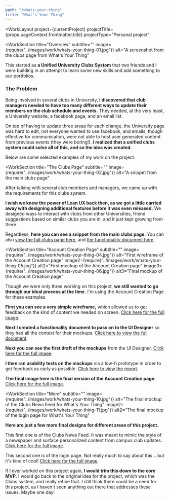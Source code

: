 ```yaml
---
path: "/whats-your-thing"
title: "What's Your Thing"
---
```





<WorkLayout
  project={currentProject}
  projectTitle={props.pageContext.frontmatter.title}
  projectType="Personal project"
>
<SEO title={props.pageContext.frontmatter.title} />

<WorkSection
  title="Overview"
  subtitle=""
  image={require("../images/work/whats-your-thing-01.jpg")}
  alt="A screenshot from the clubs page from What's Your Thing"
>
  <p>
    This started as <strong>a Unified University Clubs System</strong> that two friends and I were building in an attempt to learn some new skills and add something to our portfolios.
  </p>

  <h3>The Problem</h3>
  <p>
    Being involved in several clubs in University, <strong>I discovered that club managers needed to have too many different ways to update their members on the club schedule and events.</strong> They needed, at the very least, a University website, a facebook page, and an email list.
  </p>

  <p>
    On top of having to update three areas for each change, the University page was hard to edit, not everyone wanted to use facebook, and
    emails, though effective for communication, were not able to host user generated content from previous events (they were boring!). <strong>I realized that a unified clubs system could solve all of this, and so the idea was created.</strong>
  </p>

  <p>Below are some selected examples of my work on the project.</p>
</WorkSection>

<WorkSection
  title="The Clubs Page"
  subtitle=""
  image={require("../images/work/whats-your-thing-02.jpg")}
  alt="A snippet from the main clubs page"
>
  <p>
    After talking with several club members and managers, we came up with the requirements for this clubs system.
  </p>

  <p>
    <strong>I wish we knew the power of Lean UX back then, as we got a little carried away with designing additional features before it was even released.</strong> We designed ways to interact with clubs from other Universities, friend suggestions based on similar clubs you are in, and it just kept growing from there.
  </p>

  <p>
    Regardless, <strong>here you can see a snippet from the main clubs page.</strong> You can also <a href={require("../images/work/whats-your-thing-03.jpg")} target="_blank" rel="noreferrer noopener">view the full clubs page here</a>, and <a href={require("../files/whats-your-thing-clubs-page-s3.pdf")} target="_blank" rel="noreferrer noopener">the functionality document here</a>.
  </p>
</WorkSection>

<WorkSection
  title="Account Creation Page"
  subtitle=""
  image={require("../images/work/whats-your-thing-04.jpg")}
  alt="First wireframe of the Account Creation page"
  image2={require("../images/work/whats-your-thing-05.jpg")}
  alt2="First mockup of the Account Creation page"
  image3={require("../images/work/whats-your-thing-06.jpg")}
  alt3="Final mockup of the Account Creation page"
>
  <p>
    Though we were only three working on this project, <strong>we still wanted to go through our ideal process at the time.</strong> I'm using the Account Creation Page for these examples.
  </p>

  <p>
    <strong>First you can see a very simple wireframe,</strong> which allowed us to get feedback on the kind of content we needed on screen. <a href={require("../images/work/whats-your-thing-07.jpg")} target="_blank" rel="noreferrer noopener">Click here for the full image</a>.
  </p>

  <p>
    <strong>Next I created a functionality document to pass on to the UI Designer</strong> so they had all the context for their mockups. <a href={require("../files/whats-your-thing-account-creation-functionality.pdf")} target="_blank" rel="noreferrer noopener">Click here to view the full document</a>.
  </p>

  <p>
    <strong>Next you can see the first draft of the mockups</strong> from the UI Designer. <a href={require("../images/work/whats-your-thing-08.jpg")} target="_blank" rel="noreferrer noopener">Click here for the full image</a>.
  </p>

  <p>
    <strong>I then ran usability tests on the mockups</strong> via a low-fi prototype in order to get feedback as early as possible. <a href={require("../files/whats-your-thing-account-creation-usability-report.pdf")} target="_blank" rel="noreferrer noopener">Click here to view the report</a>.
  </p>

  <p>
    <strong>The final image here is the final version of the Account Creation page.</strong> <a href={require("../images/work/whats-your-thing-09.jpg")} target="_blank" rel="noreferrer noopener">Click here for the full image</a>.
  </p>
</WorkSection>

<WorkSection
  title="More"
  subtitle=""
  image={require("../images/work/whats-your-thing-10.jpg")}
  alt="The final mockup of the Clubs News Feed for What's Your Thing"
  image2={require("../images/work/whats-your-thing-11.jpg")}
  alt2="The final mockup of the login page for What's Your Thing"
>
  <p>
    <strong>Here are just a few more final designs for different areas of this project.</strong>
  </p>
  <p>
    This first one is of the Clubs News Feed. It was meant to mimic the style of a newspaper and surface personalized content from campus club updates. <a href={require("../images/work/whats-your-thing-12.jpg")} target="_blank" rel="noreferrer noopener">Click here for the full image</a>.
  </p>
  <p>
    This second one is of the login page. Not really much to say about this... but it's kind of cool! <a href={require("../images/work/whats-your-thing-13.jpg")} target="_blank" rel="noreferrer noopener">Click here for the full image</a>.
  </p>
</WorkSection>

<NextSteps>
<p>
  If I ever worked on this project again, <strong>I would trim this down to the core MVP.</strong> I would go back to the original idea for the project, which was the Clubs system, and really refine that. I still think there could be a need for this project, as I haven't seen anything out there that addresses these issues. Maybe one day!
</p>
</NextSteps>

</WorkLayout>